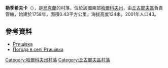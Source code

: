 {{coord|49|43|19|N|36|46|45|E|scale:100000_region:UA|display=title}}

'''勒季希夫卡'''（{{lang-uk|Ртищівка}}），是[[烏克蘭|烏克蘭]]的村落，位於該國東部[[哈爾科夫州|哈爾科夫州]]，由[[丘古耶夫區|丘古耶夫區]]負責管轄，始建於1758年，面積0.43平方公里，海拔高度124米，2001年人口43。

==參考資料==
* [http://w1.c1.rada.gov.ua/pls/z7502/A005?rdat1=09.01.2009&rf7571=34163 Ртищівка]{{dead link|date=2017年11月 |bot=InternetArchiveBot |fix-attempted=yes }}
* [http://weather.in.ua/ua/har'kovskaja/22793 Погода в селі Ртищівка] {{Wayback|url=http://weather.in.ua/ua/har%27kovskaja/22793 |date=20201126092213 }}

{{DEFAULTSORT:Ртищівка}}
[[Category:哈爾科夫州村落|Category:哈爾科夫州村落]]
[[Category:丘古耶夫區村落|Category:丘古耶夫區村落]]


{{Kharkiv-geo-stub}}